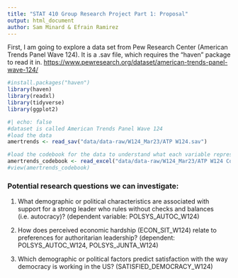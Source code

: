 ```yaml
---
title: "STAT 410 Group Research Project Part 1: Proposal"
output: html_document
author: Sam Minard & Efrain Ramirez
---
```


First, I am going to explore a data set from Pew Research Center (American Trends Panel Wave 124). It is a .sav file, which requires the "haven" package to read it in. <https://www.pewresearch.org/dataset/american-trends-panel-wave-124/>

```r
#install.packages("haven")
library(haven)
library(readxl) 
library(tidyverse)
library(ggplot2)
```

```r
#| echo: false
#dataset is called American Trends Panel Wave 124
#load the data
amertrends <- read_sav("data/data-raw/W124_Mar23/ATP W124.sav")

#load the codebook for the data to understand what each variable represents
amertrends_codebook <- read_excel("data/data-raw/W124_Mar23/ATP W124 Codebook.xlsx")
#view(amertrends_codebook)

```

### **Potential research questions we can investigate:**

1.  What demographic or political characteristics are associated with support for a strong leader who rules without checks and balances (i.e. autocracy)? (dependent variable: POLSYS_AUTOC_W124)

2.  How does perceived economic hardship (ECON_SIT_W124) relate to preferences for authoritarian leadership? (dependent: POLSYS_AUTOC_W124, POLSYS_JUNTA_W124)

3.  Which demographic or political factors predict satisfaction with the way democracy is working in the US? (SATISFIED_DEMOCRACY_W124)
